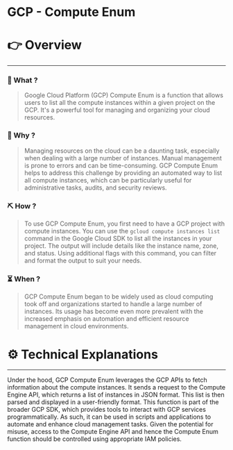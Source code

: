 # GCP - Compute Enum


# 👉 Overview

---

### 👀 What ?

> Google Cloud Platform (GCP) Compute Enum is a function that allows users to list all the compute instances within a given project on the GCP. It's a powerful tool for managing and organizing your cloud resources.
> 

### 🧐 Why ?

> Managing resources on the cloud can be a daunting task, especially when dealing with a large number of instances. Manual management is prone to errors and can be time-consuming. GCP Compute Enum helps to address this challenge by providing an automated way to list all compute instances, which can be particularly useful for administrative tasks, audits, and security reviews.
> 

### ⛏️ How ?

> To use GCP Compute Enum, you first need to have a GCP project with compute instances. You can use the `gcloud compute instances list` command in the Google Cloud SDK to list all the instances in your project. The output will include details like the instance name, zone, and status. Using additional flags with this command, you can filter and format the output to suit your needs.
> 

### ⏳ When ?

> GCP Compute Enum began to be widely used as cloud computing took off and organizations started to handle a large number of instances. Its usage has become even more prevalent with the increased emphasis on automation and efficient resource management in cloud environments.
> 

# ⚙️ Technical Explanations

---

Under the hood, GCP Compute Enum leverages the GCP APIs to fetch information about the compute instances. It sends a request to the Compute Engine API, which returns a list of instances in JSON format. This list is then parsed and displayed in a user-friendly format. This function is part of the broader GCP SDK, which provides tools to interact with GCP services programmatically. As such, it can be used in scripts and applications to automate and enhance cloud management tasks. Given the potential for misuse, access to the Compute Engine API and hence the Compute Enum function should be controlled using appropriate IAM policies.
